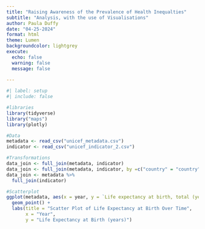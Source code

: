 ```yaml
---
title: "Raising Awareness of the Prevalence of Health Inequalties"
subtitle: "Analysis, with the use of Visualisations"
author: Paula Duffy
date: "04-25-2024"
format: html
theme: Lumen
backgroundcolor: lightgrey
execute: 
  echo: false
  warning: false
  message: false
  
---
```


```r
#| label: setup
#| include: false

#libraries
library(tidyverse)
library("maps")
library(plotly)

#Data
metadata <- read_csv("unicef_metadata.csv")
indicator <- read_csv("unicef_indicator_2.csv")

#Transformations
data_join <- full_join(metadata, indicator)
data_join <- full_join(metadata, indicator, by =c("country" = "country", "year" = "time_period"))
data_join <- metadata %>%
  full_join(indicator)  
```

```r
#Scatterplot
ggplot(metadata, aes(x = year, y = `Life expectancy at birth, total (years)`)) +
  geom_point() +
  labs(title = "Scatter Plot of Life Expectancy at Birth Over Time",
       x = "Year",
       y = "Life Expectancy at Birth (years)")
```






